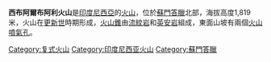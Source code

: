 {{Infobox Mountain
| Name = 西布阿爾布阿利火山
| photo = 
| photo_caption = 
| Elevation = 1,819米
| elevation_ref = 
| prominence = 
| Location = {{INA}}[[蘇門答臘|蘇門答臘]]
| range = 
| Coordinates = {{coord|1|33|22|N|99|15|18|E|type:mountain}}
| pushpin_map = Indonesia
| latd=1 |latm=33 |lats=22 |latNS=N
| longd=99 |longm=15 |longs=18 |longEW=E
| topo = 
| Type = [[複式火山|複式火山]]
| age = 
| Last eruption = 不詳
| first_ascent = 
| easiest_route = 
}}

'''西布阿爾布阿利火山'''是[[印度尼西亞|印度尼西亞]]的[[火山|火山]]，位於[[蘇門答臘|蘇門答臘]]北部，海拔高度1,819米，火山在[[更新世|更新世]]時期形成，[[火山錐|火山錐]]由[[流紋岩|流紋岩]]和[[英安岩|英安岩]]組成，東面山坡有兩個[[火山噴氣孔|火山噴氣孔]]。

[[Category:复式火山|Category:复式火山]]
[[Category:印度尼西亚火山|Category:印度尼西亚火山]]
[[Category:蘇門答臘|Category:蘇門答臘]]
{{Indonesia-stub}}